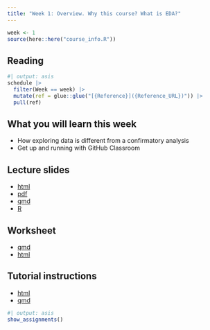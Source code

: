 ```yaml
---
title: "Week 1: Overview. Why this course? What is EDA?"
---
```


```r
week <- 1
source(here::here("course_info.R"))
```

## Reading

```r
#| output: asis
schedule |>
  filter(Week == week) |>
  mutate(ref = glue::glue("[{Reference}]({Reference_URL})")) |>
  pull(ref)
```

## What you will learn this week

- How exploring data is different from a confirmatory analysis
- Get up and running with GitHub Classroom

## Lecture slides

- [html](https://ddde.numbat.space/week1/slides.html)
- [pdf](https://ddde.numbat.space/week1/slides.pdf)
- [qmd](https://ddde.numbat.space/week1/slides.qmd)
- [R](https://ddde.numbat.space/week1/slides.R)

## Worksheet

- [qmd](https://ddde.numbat.space/week1/worksheet.qmd)
- [html](https://ddde.numbat.space/week1/worksheet.html)

## Tutorial instructions

- [html](https://ddde.numbat.space/week1/tutorial.html)
- [qmd](https://ddde.numbat.space/week1/tutorial.qmd)


```r
#| output: asis
show_assignments()
```
